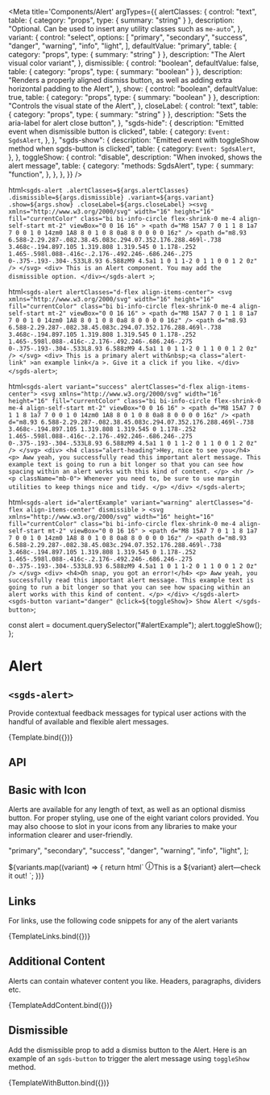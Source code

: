 
<Meta
  title='Components/Alert'
  argTypes={{
    alertClasses: {
      control: "text",
      table: { category: "props", type: { summary: "string" } },
      description:
        "Optional. Can be used to insert any utility classes such as `me-auto`",
    },
    variant: {
      control: "select",
      options: [
        "primary",
        "secondary",
        "success",
        "danger",
        "warning",
        "info",
        "light",
      ],
      defaultValue: "primary",
      table: { category: "props", type: { summary: "string" } },
      description: "The Alert visual color variant",
    },
    dismissible: {
      control: "boolean",
      defaultValue: false,
      table: { category: "props", type: { summary: "boolean" } },
      description:
        "Renders a properly aligned dismiss button, as well as adding extra horizontal padding to the Alert",
    },
    show: {
      control: "boolean",
      defaultValue: true,
      table: { category: "props", type: { summary: "boolean" } },
      description: "Controls the visual state of the Alert",
    },
    closeLabel: {
      control: "text",
      table: { category: "props", type: { summary: "string" } },
      description: "Sets the aria-label for alert close button",
    },
    "sgds-hide": {
      description: "Emitted event when dismissible button is clicked",
      table: {
        category: `Event: SgdsAlert`,
      },
    },
    "sgds-show": {
      description:
        "Emitted event with toggleShow method when sgds-button is clicked",
      table: {
        category: `Event: SgdsAlert`,
      },
    },
    toggleShow: {
      control: "disable",
      description: "When invoked, shows the alert message",
      table: {
        category: "methods: SgdsAlert",
        type: {
          summary: "function",
        },
      },
    },
  }}
/>

  html`
    <sgds-alert
      .alertClasses=${args.alertClasses}
      .dismissible=${args.dismissible}
      .variant=${args.variant}
      .show=${args.show}
      .closeLabel=${args.closeLabel}
      ><svg
        xmlns="http://www.w3.org/2000/svg"
        width="16"
        height="16"
        fill="currentColor"
        class="bi bi-info-circle flex-shrink-0 me-4 align-self-start mt-2"
        viewBox="0 0 16 16"
      >
        <path
          d="M8 15A7 7 0 1 1 8 1a7 7 0 0 1 0 14zm0 1A8 8 0 1 0 8 0a8 8 0 0 0 0 16z"
        />
        <path
          d="m8.93 6.588-2.29.287-.082.38.45.083c.294.07.352.176.288.469l-.738 3.468c-.194.897.105 1.319.808 1.319.545 0 1.178-.252 1.465-.598l.088-.416c-.2.176-.492.246-.686.246-.275 0-.375-.193-.304-.533L8.93 6.588zM9 4.5a1 1 0 1 1-2 0 1 1 0 0 1 2 0z"
        />
      </svg>
      <div>
        This is an Alert component. You may add the dismissible option.
      </div></sgds-alert
    >
  `;

  html`
    <sgds-alert alertClasses="d-flex align-items-center">
      <svg
        xmlns="http://www.w3.org/2000/svg"
        width="16"
        height="16"
        fill="currentColor"
        class="bi bi-info-circle flex-shrink-0 me-4 align-self-start mt-2"
        viewBox="0 0 16 16"
      >
        <path
          d="M8 15A7 7 0 1 1 8 1a7 7 0 0 1 0 14zm0 1A8 8 0 1 0 8 0a8 8 0 0 0 0 16z"
        />
        <path
          d="m8.93 6.588-2.29.287-.082.38.45.083c.294.07.352.176.288.469l-.738 3.468c-.194.897.105 1.319.808 1.319.545 0 1.178-.252 1.465-.598l.088-.416c-.2.176-.492.246-.686.246-.275 0-.375-.193-.304-.533L8.93 6.588zM9 4.5a1 1 0 1 1-2 0 1 1 0 0 1 2 0z"
        />
      </svg>
      <div>
        This is a primary alert with&nbsp;<a class="alert-link"
          >an example link</a
        >. Give it a click if you like.
      </div>
    </sgds-alert>
  `;

  html`
    <sgds-alert variant="success" alertClasses="d-flex align-items-center">
      <svg
        xmlns="http://www.w3.org/2000/svg"
        width="16"
        height="16"
        fill="currentColor"
        class="bi bi-info-circle flex-shrink-0 me-4 align-self-start mt-2"
        viewBox="0 0 16 16"
      >
        <path
          d="M8 15A7 7 0 1 1 8 1a7 7 0 0 1 0 14zm0 1A8 8 0 1 0 8 0a8 8 0 0 0 0 16z"
        />
        <path
          d="m8.93 6.588-2.29.287-.082.38.45.083c.294.07.352.176.288.469l-.738 3.468c-.194.897.105 1.319.808 1.319.545 0 1.178-.252 1.465-.598l.088-.416c-.2.176-.492.246-.686.246-.275 0-.375-.193-.304-.533L8.93 6.588zM9 4.5a1 1 0 1 1-2 0 1 1 0 0 1 2 0z"
        />
      </svg>
      <div>
        <h4 class="alert-heading">Hey, nice to see you</h4>
        <p>
          Aww yeah, you successfully read this important alert message. This
          example text is going to run a bit longer so that you can see how
          spacing within an alert works with this kind of content.
        </p>
        <hr />
        <p className="mb-0">
          Whenever you need to, be sure to use margin utilities to keep things
          nice and tidy.
        </p>
      </div>
    </sgds-alert>
  `;

  html`
    <sgds-alert
      id="alertExample"
      variant="warning"
      alertClasses="d-flex align-items-center"
      dismissible
    >
      <svg
        xmlns="http://www.w3.org/2000/svg"
        width="16"
        height="16"
        fill="currentColor"
        class="bi bi-info-circle flex-shrink-0 me-4 align-self-start mt-2"
        viewBox="0 0 16 16"
      >
        <path
          d="M8 15A7 7 0 1 1 8 1a7 7 0 0 1 0 14zm0 1A8 8 0 1 0 8 0a8 8 0 0 0 0 16z"
        />
        <path
          d="m8.93 6.588-2.29.287-.082.38.45.083c.294.07.352.176.288.469l-.738 3.468c-.194.897.105 1.319.808 1.319.545 0 1.178-.252 1.465-.598l.088-.416c-.2.176-.492.246-.686.246-.275 0-.375-.193-.304-.533L8.93 6.588zM9 4.5a1 1 0 1 1-2 0 1 1 0 0 1 2 0z"
        />
      </svg>
      <div>
        <h4>Oh snap, you got an error!</h4>
        <p>
          Aww yeah, you successfully read this important alert message. This
          example text is going to run a bit longer so that you can see how
          spacing within an alert works with this kind of content.
        </p>
      </div>
    </sgds-alert>
    <sgds-button variant="danger" @click=${toggleShow}>
      Show Alert
    </sgds-button>
  `;

  const alert = document.querySelector("#alertExample");
  alert.toggleShow();
};

# Alert

## `<sgds-alert>`

Provide contextual feedback messages for typical user actions with the handful of available and flexible alert messages.

<Canvas>
  <Story name='Basic' args={{ alertClasses: "d-flex align-items-center" }}>
    {Template.bind({})}
  </Story>
</Canvas>

## API

<ArgsTable story='Basic' />

## Basic with Icon

Alerts are available for any length of text, as well as an optional dismiss button. For proper styling, use one of the eight variant colors provided. You may also choose to slot in your icons from any libraries to make your information clearer and user-friendly.

  "primary",
  "secondary",
  "success",
  "danger",
  "warning",
  "info",
  "light",
];

<Canvas>
  <Story name='Basic with Icon'>
    ${variants.map((variant) => {
      return html` <sgds-alert variant="${variant}" alertClasses="d-flex align-items-center">
      <svg
        xmlns="http://www.w3.org/2000/svg"
        width="16"
        height="16"
        fill="currentColor"
        class="bi bi-info-circle flex-shrink-0 me-4 align-self-start mt-2"
        viewBox="0 0 16 16"
      >
        <path
          d="M8 15A7 7 0 1 1 8 1a7 7 0 0 1 0 14zm0 1A8 8 0 1 0 8 0a8 8 0 0 0 0 16z"
        />
        <path
          d="m8.93 6.588-2.29.287-.082.38.45.083c.294.07.352.176.288.469l-.738 3.468c-.194.897.105 1.319.808 1.319.545 0 1.178-.252 1.465-.598l.088-.416c-.2.176-.492.246-.686.246-.275 0-.375-.193-.304-.533L8.93 6.588zM9 4.5a1 1 0 1 1-2 0 1 1 0 0 1 2 0z"
        />
      </svg>This is a ${variant} alert—check
          it out!
    </sgds-alert>`;
    })}
  </Story>
</Canvas>

## Links

For links, use the following code snippets for any of the alert variants

<Canvas>
  <Story name='Links'>{TemplateLinks.bind({})}</Story>
</Canvas>

## Additional Content

Alerts can contain whatever content you like. Headers, paragraphs, dividers etc.

<Canvas>
  <Story name='Additional Content'>{TemplateAddContent.bind({})}</Story>
</Canvas>

## Dismissible

Add the dismissible prop to add a dismiss button to the Alert. Here is an example of an `sgds-button` to trigger the alert message using `toggleShow` method.

<Canvas>
  <Story
    name='Dismissible'
    args={{ alertClasses: "d-flex align-items-center" }}
  >
    {TemplateWithButton.bind({})}
  </Story>
</Canvas>
